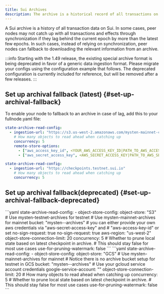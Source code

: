 ```yaml
---
title: Sui Archives
description: The archive is a historical record of all transactions on Sui. Enable archiving on your Full nodes as a best practice.
---
```


A Sui archive is a history of all transaction data on Sui. In some cases, peer nodes may not catch up with all transactions and effects through synchronization if they lag behind the current epoch by more than the latest few epochs. In such cases, instead of relying on synchronization, peer nodes can fallback to downloading the relevant information from an archive.

:::info
Starting with the 1.49 release, the existing special archive format is being deprecated in favor of a generic data ingestion format. Please migrate your configs using the configuration example that follows. The deprecated configuration is currently included for reference, but will be removed after a few releases.
:::

## Set up archival fallback (latest) {#set-up-archival-fallback}

To enable your node to fallback to an archive in case of lag, add this to your fullnode.yaml file:

<Tabs groupId="object-store">
<TabItem value="mainnet" label="Mainnet">

```yaml
state-archive-read-config:
  - ingestion-url: "https://s3.us-west-2.amazonaws.com/mysten-mainnet-checkpoints"
    # How many objects to read ahead when catching up
    concurrency: 5
    remote-store-options:
      - ["aws_access_key_id", <YOUR_AWS_ACCESS_KEY_ID|PATH_TO_AWS_ACCESS_KEY>]
      - ["aws_secret_access_key", <AWS_SECRET_ACCESS_KEY|PATH_TO_AWS_SECRET_ACCESS_KEY>]
```

</TabItem>
<TabItem value="testnet" label="Testnet">

```yaml
state-archive-read-config:
  - ingestion-url: "https://checkpoints.testnet.sui.io"
    # How many objects to read ahead when catching up
    concurrency: 5
```

</TabItem>
</Tabs>


## Set up archival fallback(deprecated) {#set-up-archival-fallback-deprecated}
<Tabs groupId="object-store">
<TabItem value="s3" label="Amazon S3">
```yaml
state-archive-read-config:
  - object-store-config:
      object-store: "S3"
      # Use mysten-testnet-archives for testnet
      # Use mysten-mainnet-archives for mainnet
      bucket: "mysten-<testnet|mainnet>-archives"
      # you can either provide your own aws credentials via "aws-secret-access-key" and
      # "aws-access-key-id" or set no-sign-request: true
      no-sign-request: true
      aws-region: "us-west-2"
      object-store-connection-limit: 20
    concurrency: 5
    # Whether to prune local state based on latest checkpoint in archive.
    # This should stay false for most use cases
    use-for-pruning-watermark: false
```
</TabItem>
<TabItem value="gcs" label="Google Cloud Storage">
```yaml
state-archive-read-config:
  - object-store-config:
      object-store: "GCS"
      # Use mysten-mainnet-archives for mainnet
      # Notice there is no archive bucket setup for testnet in GCS
      bucket: "mysten-<testnet|mainnet>-archives"
      # Use your gcloud service account credentials
      google-service-account: "</path/to/service/account/credentials>"
      object-store-connection-limit: 20
    # How many objects to read ahead when catching up
    concurrency: 5
    # Whether to prune local state based on latest checkpoint in archive.
    # This should stay false for most use cases
    use-for-pruning-watermark: false
```
</TabItem>
</Tabs>


